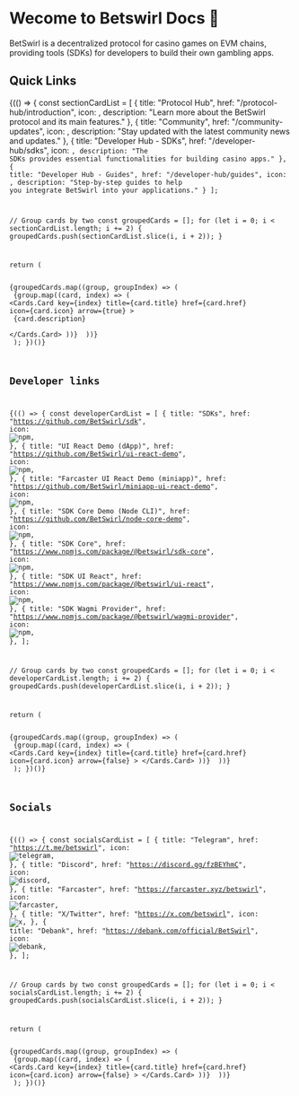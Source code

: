 
# Wecome to Betswirl Docs 📘
 BetSwirl is a decentralized protocol for casino games on EVM chains, providing tools (SDKs) for developers to build their own gambling apps.

## Quick Links
{(() => {
  const sectionCardList = [
    {
      title: "Protocol Hub",
      href: "/protocol-hub/introduction",
      icon: <Sparkles color="blue" />,
      description: "Learn more about the BetSwirl protocol and its main features."
      },
        {
      title: "Community",
      href: "/community-updates",
      icon: <Users color="purple" />,
      description: "Stay updated with the latest community news and updates."
    },
    {
      title: "Developer Hub - SDKs",
      href: "/developer-hub/sdks",
      icon: <Code color="green" />,
      description: "The SDKs provides essential functionalities for building casino apps."
    },
    {
      title: "Developer Hub - Guides",
      href: "/developer-hub/guides",
      icon: <BookOpen color="orange" />,
      description: "Step-by-step guides to help you integrate BetSwirl into your applications."
    }
  ];

  // Group cards by two
  const groupedCards = [];
  for (let i = 0; i < sectionCardList.length; i += 2) {
    groupedCards.push(sectionCardList.slice(i, i + 2));
  }

  return (
    <div className="flex flex-col gap-5">
      {groupedCards.map((group, groupIndex) => (
        <Cards key={groupIndex} num={2}>
          {group.map((card, index) => (
            <Cards.Card
              key={index}
              title={card.title}
              href={card.href}
              icon={card.icon}
              arrow={true}
            >
              <div className="p-2 mt-2 text-sm opacity-90">
                {card.description}
              </div>
            </Cards.Card>
          ))}
        </Cards>
      ))}
    </div>
  );
})()}

## Developer links

{(() => {
  const developerCardList = [
    {
      title: "SDKs",
      href: "https://github.com/BetSwirl/sdk",
        icon: <Image src="/img/socials/github.svg" alt="npm" width={20} height={20} />,
      },
      {
        title: "UI React Demo (dApp)",
        href: "https://github.com/BetSwirl/ui-react-demo",
        icon: <Image src="/img/socials/github.svg" alt="npm" width={20} height={20} />,
      },
            {
        title: "Farcaster UI React Demo (miniapp)",
        href: "https://github.com/BetSwirl/miniapp-ui-react-demo",
        icon: <Image src="/img/socials/github.svg" alt="npm" width={20} height={20} />,
      },
                  {
        title: "SDK Core Demo (Node CLI)",
        href: "https://github.com/BetSwirl/node-core-demo",
        icon: <Image src="/img/socials/github.svg" alt="npm" width={20} height={20} />,
      },
      {
        title: "SDK Core",
        href: "https://www.npmjs.com/package/@betswirl/sdk-core",
        icon: <Image src="/img/socials/npm.svg" alt="npm" width={20} height={20} />,
      },
      {
        title: "SDK UI React",
        href: "https://www.npmjs.com/package/@betswirl/ui-react",
        icon: <Image src="/img/socials/npm.svg" alt="npm" width={20} height={20} />,
      },
      {
        title: "SDK Wagmi Provider",
        href: "https://www.npmjs.com/package/@betswirl/wagmi-provider",
        icon: <Image src="/img/socials/npm.svg" alt="npm" width={20} height={20} />,
      },
  ];

  // Group cards by two
  const groupedCards = [];
  for (let i = 0; i < developerCardList.length; i += 2) {
    groupedCards.push(developerCardList.slice(i, i + 2));
  }

  return (
    <div className="flex flex-col gap-1">
      {groupedCards.map((group, groupIndex) => (
        <Cards key={groupIndex} num={2}>
          {group.map((card, index) => (
            <Cards.Card
              key={index}
              title={card.title}
              href={card.href}
              icon={card.icon}
              arrow={false}
            >
            </Cards.Card>
          ))}
        </Cards>
      ))}
    </div>
  );
})()}

## Socials

{(() => {
  const socialsCardList = [
    {
      title: "Telegram",
      href: "https://t.me/betswirl",
        icon: <Image src="/img/socials/telegram.svg" alt="telegram" width={20} height={20} />,
      },
      {
        title: "Discord",
        href: "https://discord.gg/fzBEYhmC",
        icon: <Image src="/img/socials/discord.svg" alt="discord" width={20} height={20} />,
      },
            {
        title: "Farcaster",
        href: "https://farcaster.xyz/betswirl",
        icon: <Image src="/img/socials/farcaster.svg" alt="farcaster" width={20} height={20} />,
      },
                  {
        title: "X/Twitter",
        href: "https://x.com/betswirl",
        icon: <Image src="/img/socials/x.svg" alt="x" width={20} height={20} />,
      },
                        {
        title: "Debank",
        href: "https://debank.com/official/BetSwirl",
        icon: <Image src="/img/socials/debank.png" alt="debank" width={20} height={20} />,
      },
  ];

  // Group cards by two
  const groupedCards = [];
  for (let i = 0; i < socialsCardList.length; i += 2) {
    groupedCards.push(socialsCardList.slice(i, i + 2));
  }

  return (
    <div className="flex flex-col gap-1">
      {groupedCards.map((group, groupIndex) => (
        <Cards key={groupIndex} num={2}>
          {group.map((card, index) => (
            <Cards.Card
              key={index}
              title={card.title}
              href={card.href}
              icon={card.icon}
              arrow={false}
            >
            </Cards.Card>
          ))}
        </Cards>
      ))}
    </div>
  );
})()}
